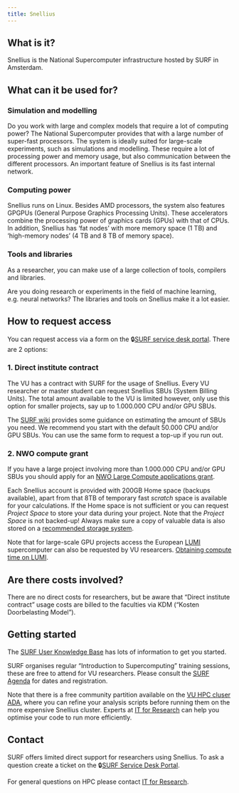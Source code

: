 ```yaml
---
title: Snellius
---
```


## What is it?
Snellius is the National Supercomputer infrastructure hosted by SURF in Amsterdam. 

## What can it be used for?
### **Simulation and modelling**

Do you work with large and complex models that require a lot of computing power? The National Supercomputer provides that with a large number of super-fast processors. The system is ideally suited for large-scale experiments, such as simulations and modelling. These require a lot of processing power and memory usage, but also communication between the different processors. An important feature of Snellius is its fast internal network.

### **Computing power**

Snellius runs on Linux. Besides AMD processors, the system also features GPGPUs (General Purpose Graphics Processing Units). These accelerators combine the processing power of graphics cards (GPUs) with that of CPUs. In addition, Snellius has 'fat nodes' with more memory space (1 TB) and 'high-memory nodes' (4 TB and 8 TB of memory space).

### **Tools and libraries**

As a researcher, you can make use of a large collection of tools, compilers and libraries.

Are you doing research or experiments in the field of machine learning, e.g. neural networks? The libraries and tools on Snellius make it a lot easier.

## How to request access
You can request access via a form on the 🔒[SURF service desk portal](https://servicedesk.surf.nl). There are 2 options:

### **1. Direct institute contract**

The VU has a contract with SURF for the usage of Snellius. Every VU researcher or master student can request Snellius SBUs (System Billing Units). The total amount available to the VU is limited however, only use this option for smaller projects, say up to 1.000.000 CPU and/or GPU SBUs. 

The [SURF wiki](https://servicedesk.surf.nl/wiki/display/WIKI/Estimating+SBUs) provides some guidance on estimating the amount of SBUs you need. We recommend you start with the default 50.000 CPU and/or GPU SBUs. You can use the same form to request a top-up if you run out.

### **2. NWO compute grant**

If you have a large project involving more than 1.000.000 CPU and/or GPU SBUs you should apply for an [NWO Large Compute applications grant](https://www.surf.nl/en/large-compute-applications-nwo).

Each Snellius account is provided with 200GB Home space (backups available), apart from that 8TB of temporary fast _scratch_ space is available for your calculations. If the Home space is not sufficient or you can request _Project Space_ to store your data during your project. Note that the _Project Space_ is not backed-up! Always make sure a copy of valuable data is also stored on a [recommended storage system](./data-storage.qmd). 

Note that for large-scale GPU projects access the European [LUMI](https://www.surf.nl/en/services/lumi) supercomputer can also be requested by VU researcers. [Obtaining compute time on LUMI](https://servicedesk.surf.nl/wiki/display/WIKI/Obtaining+compute+time).

## Are there costs involved?
There are no direct costs for researchers, but be aware that "Direct institute contract" usage costs are billed to the faculties via KDM ("Kosten Doorbelasting Model"). 

## Getting started
The [SURF User Knowledge Base](https://servicedesk.surf.nl/wiki/display/WIKI/Snellius) has lots of information to get you started.

SURF organises regular "Introduction to Supercomputing" training sessions, these are free to attend for VU researchers. Please consult the [SURF Agenda](https://www.surf.nl/en/agenda) for dates and registration.

Note that there is a free community partition available on the [VU HPC cluser ADA](./ada.qmd), where you can refine your analysis scripts before running them on the more expensive Snellius cluster. Experts at [IT for Research](mailto:itvo.it@vu.nl) can help you optimise your code to run more efficiently. 

## Contact
SURF offers limited direct support for researchers using Snellius. To ask a question create a ticket on the 🔒[SURF Service Desk Portal](https://servicedesk.surf.nl/).

For general questions on HPC please contact [IT for Research](mailto:itvo.it@vu.nl). 

